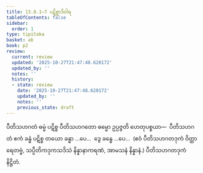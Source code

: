 ```yaml
---
title: 13.8.1–7 ပဋိစ္စာဒိဝါရ
tableOfContents: false
sidebar:
  order: 1
type: tipitaka
basket: ab
book: p2
review:
  current: review
  updated: '2025-10-27T21:47:48.620172'
  updated_by: ''
  notes: ''
  history:
  - state: review
    date: '2025-10-27T21:47:48.620172'
    updated_by: ''
    notes: ''
    previous_state: draft
---
```



<ReviewStatus review={frontmatter.review} showDetails={true} />

<HypothesisAnnotation frontmatter={frontmatter} />

<DynamicBreadcrumb />

<Division number="167" book="p2" e="ch" v="38" p="433">

<Paragraph number="4438" book="p2">
ပီတိသဟဂတံ ဓမ္မံ ပဋိစ္စ ပီတိသဟဂတော ဓမ္မော ဥပ္ပဇ္ဇတိ ဟေတုပစ္စယာ—  ပီတိသဟဂတံ ဧကံ ခန္ဓံ ပဋိစ္စ တယော ခန္ဓာ …ပေ…  ဒွေ ခန္ဓေ …ပေ…  (ဧဝံ ပီတိသဟဂတဒုကံ ဝိတ္ထာရေတဗ္ဗံ, သပ္ပီတိကဒုကသဒိသံ နိန္နာနာကရဏံ, အာမသနံ နိန္နာနံ.)

</Paragraph>
</Division>

<Paragraph number="4439" type="center" book="p2">
ပီတိသဟဂတဒုကံ နိဋ္ဌိတံ.
</Paragraph>